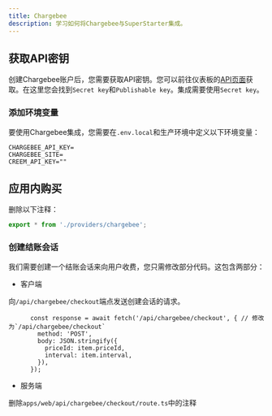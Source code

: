 ```yaml
---
title: Chargebee
description: 学习如何将Chargebee与SuperStarter集成。
---
```


## 获取API密钥

创建Chargebee账户后，您需要获取API密钥。您可以前往仪表板的[API页面](https://www.chargebee.com/docs/2.0/api_keys.html)获取。在这里您会找到`Secret key`和`Publishable key`。集成需要使用`Secret key`。

### 添加环境变量

要使用Chargebee集成，您需要在`.env.local`和生产环境中定义以下环境变量：

```env .env.local
CHARGEBEE_API_KEY=
CHARGEBEE_SITE=
CREEM_API_KEY=""
```

## 应用内购买

删除以下注释：
```ts zh/packages/payments/index.ts
export * from './providers/chargebee';
```

### 创建结账会话

我们需要创建一个结账会话来向用户收费，您只需修改部分代码。这包含两部分：

- 客户端

向`/api/chargebee/checkout`端点发送创建会话的请求。

```tsx zh/apps/web/[locale]/components/payment/price-form.tsx
      const response = await fetch('/api/chargebee/checkout', { // 修改为`/api/chargebee/checkout`
        method: 'POST',
        body: JSON.stringify({
          priceId: item.priceId,
          interval: item.interval,
        }),
      });
```

- 服务端

删除`apps/web/api/chargebee/checkout/route.ts`中的注释